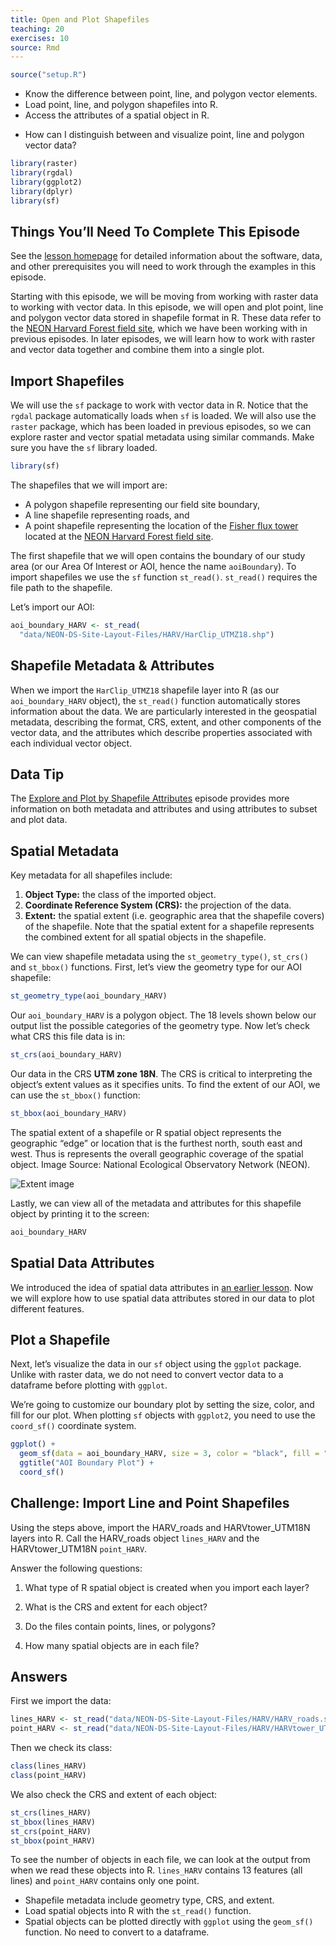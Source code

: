 ```yaml
---
title: Open and Plot Shapefiles
teaching: 20
exercises: 10
source: Rmd
---
```


```r
source("setup.R")
```

::::::::::::::::::::::::::::::::::::::: objectives

- Know the difference between point, line, and polygon vector elements.
- Load point, line, and polygon shapefiles into R.
- Access the attributes of a spatial object in R.

::::::::::::::::::::::::::::::::::::::::::::::::::

:::::::::::::::::::::::::::::::::::::::: questions

- How can I distinguish between and visualize point, line and polygon vector data?

::::::::::::::::::::::::::::::::::::::::::::::::::

```r
library(raster)
library(rgdal)
library(ggplot2)
library(dplyr)
library(sf)
```

::::::::::::::::::::::::::::::::::::::::::  prereq

## Things You'll Need To Complete This Episode

See the [lesson homepage](.) for detailed information about the software,
data, and other prerequisites you will need to work through the examples in this episode.


::::::::::::::::::::::::::::::::::::::::::::::::::

Starting with this episode, we will be moving from working with raster
data to working with vector data. In this episode, we will open and plot point, line and polygon vector data
stored in shapefile format in R. These data refer to the [NEON Harvard Forest field site](https://www.neonscience.org/field-sites/field-sites-map/HARV), which we have been working with in previous
episodes. In later episodes, we will learn how to work with raster and
vector data together and combine them into a single plot.

## Import Shapefiles

We will use the `sf` package to work with vector data in R. Notice that the
`rgdal` package automatically loads when `sf` is loaded. We will also use the
`raster` package, which has been loaded in previous episodes, so we can explore raster and vector spatial metadata using similar commands. Make sure you have the `sf` library loaded.

```r
library(sf)
```

The shapefiles that we will import are:

- A polygon shapefile representing our field site boundary,
- A line shapefile representing roads, and
- A point shapefile representing the location of the [Fisher flux tower](https://www.neonscience.org/data-collection/flux-tower-measurements)
  located at the [NEON Harvard Forest field site](https://www.neonscience.org/field-sites/field-sites-map/HARV).

The first shapefile that we will open contains the boundary of our study area
(or our Area Of Interest or AOI, hence the name `aoiBoundary`). To import
shapefiles we use the `sf` function `st_read()`. `st_read()` requires the file path to the shapefile.

Let's import our AOI:

```r
aoi_boundary_HARV <- st_read(
  "data/NEON-DS-Site-Layout-Files/HARV/HarClip_UTMZ18.shp")
```

## Shapefile Metadata \& Attributes

When we import the `HarClip_UTMZ18` shapefile layer into R (as our
`aoi_boundary_HARV` object), the `st_read()` function automatically stores
information about the data. We are particularly interested in the geospatial
metadata, describing the format, CRS, extent, and other components of
the vector data, and the attributes which describe properties associated
with each individual vector object.

:::::::::::::::::::::::::::::::::::::::::  callout

## Data Tip

The [Explore and Plot by Shapefile Attributes](07-vector-shapefile-attributes-in-r/)
episode provides more information on both metadata and attributes
and using attributes to subset and plot data.


::::::::::::::::::::::::::::::::::::::::::::::::::

## Spatial Metadata

Key metadata for all shapefiles include:

1. **Object Type:** the class of the imported object.
2. **Coordinate Reference System (CRS):** the projection of the data.
3. **Extent:** the spatial extent (i.e. geographic area that the shapefile covers) of
  the shapefile. Note that the spatial extent for a shapefile represents the combined
  extent for all spatial objects in the shapefile.

We can view shapefile metadata using the `st_geometry_type()`, `st_crs()` and `st_bbox()` functions. First, let's view the
geometry type for our AOI shapefile:

```r
st_geometry_type(aoi_boundary_HARV)
```

Our `aoi_boundary_HARV` is a polygon object. The 18 levels shown below
our output list the possible categories of the geometry type.
Now let's check what CRS this file data is in:

```r
st_crs(aoi_boundary_HARV)
```

Our data in the CRS **UTM zone 18N**. The CRS is critical to
interpreting the object's extent values as it specifies units. To find
the extent of our AOI, we can use the `st_bbox()` function:

```r
st_bbox(aoi_boundary_HARV)
```

The spatial extent of a shapefile or R spatial object represents the geographic "edge" or location that is the furthest north, south east and west. Thus is represents the overall geographic coverage of the spatial object. Image Source: National Ecological Observatory Network (NEON).

![](fig/dc-spatial-vector/spatial_extent.png){alt='Extent image'}

Lastly, we can view all of the metadata and attributes for this shapefile object
by printing it to the screen:

```r
aoi_boundary_HARV
```

## Spatial Data Attributes

We introduced the idea of spatial data attributes in [an earlier lesson](https://datacarpentry.org/organization-geospatial/02-intro-vector-data). Now we will explore
how to use spatial data attributes stored in our data to plot
different features.

## Plot a Shapefile

Next, let's visualize the data in our `sf` object using the `ggplot`
package. Unlike with raster data, we do not need to convert vector
data to a dataframe before plotting with `ggplot`.

We're going to customize our boundary plot by setting the
size, color, and fill for our plot. When plotting `sf` objects with `ggplot2`, you need to use the `coord_sf()` coordinate system.

```r
ggplot() + 
  geom_sf(data = aoi_boundary_HARV, size = 3, color = "black", fill = "cyan1") + 
  ggtitle("AOI Boundary Plot") + 
  coord_sf()
```

:::::::::::::::::::::::::::::::::::::::  challenge

## Challenge: Import Line and Point Shapefiles

Using the steps above, import the HARV\_roads and HARVtower\_UTM18N layers into
R. Call the HARV\_roads object `lines_HARV` and the HARVtower\_UTM18N
`point_HARV`.

Answer the following questions:

1. What type of R spatial object is created when you import each layer?

2. What is the CRS and extent for each object?

3. Do the files contain points, lines, or polygons?

4. How many spatial objects are in each file?

:::::::::::::::  solution

## Answers

First we import the data:

```r
lines_HARV <- st_read("data/NEON-DS-Site-Layout-Files/HARV/HARV_roads.shp")
point_HARV <- st_read("data/NEON-DS-Site-Layout-Files/HARV/HARVtower_UTM18N.shp")
```

Then we check its class:

```r
class(lines_HARV)
class(point_HARV)
```

We also check the CRS and extent of each object:

```r
st_crs(lines_HARV)
st_bbox(lines_HARV)
st_crs(point_HARV)
st_bbox(point_HARV)
```

To see the number of objects in each file, we can look at the output from when we read these objects into R.
`lines_HARV` contains 13 features (all lines) and `point_HARV` contains only one point.



:::::::::::::::::::::::::

::::::::::::::::::::::::::::::::::::::::::::::::::



:::::::::::::::::::::::::::::::::::::::: keypoints

- Shapefile metadata include geometry type, CRS, and extent.
- Load spatial objects into R with the `st_read()` function.
- Spatial objects can be plotted directly with `ggplot` using the `geom_sf()` function. No need to convert to a dataframe.

::::::::::::::::::::::::::::::::::::::::::::::::::


